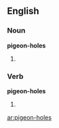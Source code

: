 ==English==

===Noun===
'''pigeon-holes'''

# {{plural of|[[pigeon-hole]]}}

===Verb===
'''pigeon-holes'''

# {{third-person singular of|pigeon-hole}}

[[ar:pigeon-holes]]